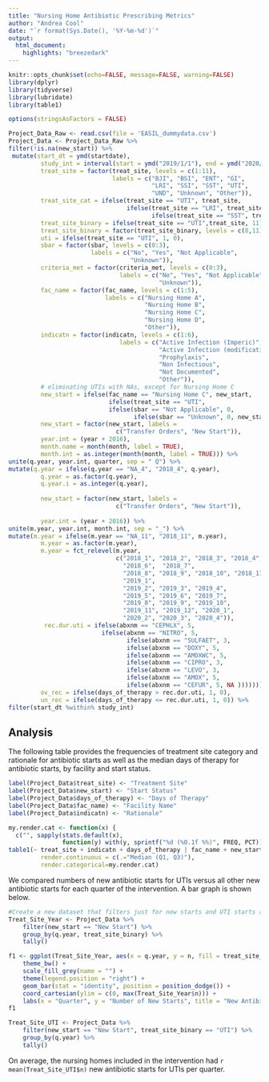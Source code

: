 ```yaml
---
title: "Nursing Home Antibiotic Prescribing Metrics"
author: "Andrea Cool"
date: "`r format(Sys.Date(), '%Y-%m-%d')`"
output: 
  html_document:
    highlights: "breezedark"
---
```

<!--
	Suppress all code chunks
-->
```r
knitr::opts_chunk$set(echo=FALSE, message=FALSE, warning=FALSE)
library(dplyr)
library(tidyverse)
library(lubridate)
library(table1)

options(stringsAsFactors = FALSE)
```

<!--
Import and clean data
-->
```r
Project_Data_Raw <- read.csv(file = 'EASIL_dummydata.csv')
Project_Data <- Project_Data_Raw %>%
filter(!is.na(new_start)) %>%
 mutate(start_dt = ymd(startdate),
 		 study_int = interval(start = ymd("2019/1/1"), end = ymd("2020/4/30")),
         treat_site = factor(treat_site, levels = c(1:11), 
                             labels = c("BJI", "BSI", "ENT", "GI",
                                        "LRI", "SSI", "SST", "UTI",
                                        "UND", "Unknown", "Other")),
         treat_site_cat = ifelse(treat_site == "UTI", treat_site,
                                 ifelse(treat_site == "LRI", treat_site, 
                                        ifelse(treat_site == "SST", treat_site, 11))),
         treat_site_binary = ifelse(treat_site == "UTI",treat_site, 11),
         treat_site_binary = factor(treat_site_binary, levels = c(8,11), labels = c("UTI", "Other")),
         uti = ifelse(treat_site == "UTI", 1, 0),
         sbar = factor(sbar, levels = c(0:3), 
                       labels = c("No", "Yes", "Not Applicable",
                                  "Unknown")),
         criteria_met = factor(criteria_met, levels = c(0:3), 
                               labels = c("No", "Yes", "Not Applicable",
                                          "Unknown")),
         fac_name = factor(fac_name, levels = c(1:5), 
                           labels = c("Nursing Home A", 
                                      "Nursing Home B",
                                      "Nursing Home C", 
                                      "Nursing Home D", 
                                      "Other")),
         indicatn = factor(indicatn, levels = c(1:6), 
                               labels = c("Active Infection (Imperic)", 
                                          "Active Infection (modification based on test result)", 
                                          "Prophylaxis",
                                          "Non Infectious",
                                          "Not Documented",
                                          "Other")),
         # eliminating UTIs with NAs, except for Nursing Home C
         new_start = ifelse(fac_name == "Nursing Home C", new_start, 
                            ifelse(treat_site == "UTI", 
                            ifelse(sbar == "Not Applicable", 0,
                                   ifelse(sbar == "Unknown", 0, new_start)), new_start)),
         new_start = factor(new_start, labels = 
                              c("Transfer Orders", "New Start")),
         year.int = (year + 2016),
         month.name = month(month, label = TRUE),
         month.int = as.integer(month(month, label = TRUE))) %>%
unite(q.year, year.int, quarter, sep = " Q") %>% 
mutate(q.year = ifelse(q.year == "NA_4", "2018_4", q.year),
         q.year = as.factor(q.year),
         q.year.i = as.integer(q.year),
         
         new_start = factor(new_start, labels = 
                              c("Transfer Orders", "New Start")),
         
         year.int = (year + 2016)) %>%
unite(m.year, year.int, month.int, sep = "_") %>%
mutate(m.year = ifelse(m.year == "NA_11", "2018_11", m.year), 
         m.year = as.factor(m.year),
         m.year = fct_relevel(m.year, 
                              c("2018_1", "2018_2", "2018_3", "2018_4",  "2018_5",  
                                "2018_6",  "2018_7",
                                "2018_8", "2018_9", "2018_10", "2018_11", "2018_12", 
                                "2019_1", 
                                "2019_2", "2019_3", "2019_4", 
                                "2019_5", "2019_6", "2019_7",
                                "2019_8", "2019_9", "2019_10",
                                "2019_11", "2019_12", "2020_1", 
                                "2020_2", "2020_3", "2020_4")),
          rec.dur.uti = ifelse(abxnm == "CEPHLX", 5,
                          ifelse(abxnm == "NITRO", 5,
                                 ifelse(abxnm == "SULFAET", 3,
                                 ifelse(abxnm == "DOXY", 5,
                                 ifelse(abxnm == "AMOXWC", 5,
                                 ifelse(abxnm == "CIPRO", 3,
                                 ifelse(abxnm == "LEVO", 3,
                                 ifelse(abxnm == "AMOX", 5,
                                 ifelse(abxnm == "CEFUR", 5, NA ))))))))),
         ov_rec = ifelse(days_of_therapy > rec.dur.uti, 1, 0),
         un_rec = ifelse(days_of_therapy <= rec.dur.uti, 1, 0)) %>%
filter(start_dt %within% study_int)
 ```

## Analysis
The following table provides the frequencies of treatment site category and rationale for antibiotic starts as well as the median days of therapy for antibiotic starts, by facility and start status. 

<!--
  Create a table for facility characteristics.
-->
```r
label(Project_Data$treat_site) <- "Treatment Site"
label(Project_Data$new_start) <- "Start Status"
label(Project_Data$days_of_therapy) <- "Days of Therapy"
label(Project_Data$fac_name) <- "Facility Name"
label(Project_Data$indicatn) <- "Rationale"

my.render.cat <- function(x) {
  c("", sapply(stats.default(x), 
               function(y) with(y, sprintf("%d (%0.1f %%)", FREQ, PCT))))}
table1(~ treat_site + indicatn + days_of_therapy | fac_name + new_start, data = Project_Data,
         render.continuous = c(.="Median (Q1, Q3)"),
         render.categorical=my.render.cat)
```


We compared numbers of new antibiotic starts for UTIs versus all other new antibiotic starts for each quarter of the intervention. A bar graph is shown below. 


<!--
	Create a bar graph comparing counts of UTI starts versus all other starts for each month of the intervention.
-->

```r
#Create a new dataset that filters just for new starts and UTI starts and groups by quarter
Treat_Site_Year <- Project_Data %>%
    filter(new_start == "New Start") %>% 
    group_by(q.year, treat_site_binary) %>% 
    tally()

f1 <- ggplot(Treat_Site_Year, aes(x = q.year, y = n, fill = treat_site_binary)) + 
    theme_bw() +
    scale_fill_grey(name = "") +
    theme(legend.position = "right") +
    geom_bar(stat = "identity", position = position_dodge()) +
    coord_cartesian(ylim = c(0, max(Treat_Site_Year$n))) +
    labs(x = "Quarter", y = "Number of New Starts", title = "New Antibiotic Starts Each Quarter, by Treatment Site")
f1
```

```r
Treat_Site_UTI <- Project_Data %>%
    filter(new_start == "New Start", treat_site_binary == "UTI") %>% 
    group_by(q.year) %>% 
    tally()
```

On average, the nursing homes included in the intervention had `r mean(Treat_Site_UTI$n)` new antibiotic starts for UTIs per quarter.

